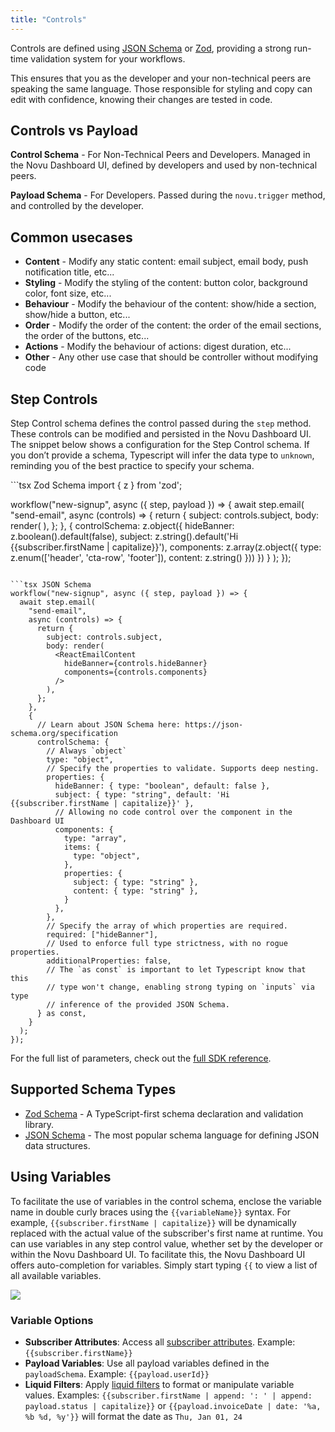 ```yaml
---
title: "Controls"
---
```


Controls are defined using [JSON Schema](/recipes/json-schema) or [Zod](https://zod.dev), providing a strong run-time validation system for your workflows.

This ensures that you as the developer and your non-technical peers are speaking the same language.
Those responsible for styling and copy can edit with confidence, knowing their changes are tested in code.

## Controls vs Payload

**Control Schema** - For Non-Technical Peers and Developers. Managed in the Novu Dashboard UI, defined by developers and used by non-technical peers.

**Payload Schema** - For Developers. Passed during the `novu.trigger` method, and controlled by the developer.

## Common usecases

- **Content** - Modify any static content: email subject, email body, push notification title, etc...
- **Styling** - Modify the styling of the content: button color, background color, font size, etc...
- **Behaviour** - Modify the behaviour of the content: show/hide a section, show/hide a button, etc...
- **Order** - Modify the order of the content: the order of the email sections, the order of the buttons, etc...
- **Actions** - Modify the behaviour of actions: digest duration, etc...
- **Other** - Any other use case that should be controller without modifying code

## Step Controls

Step Control schema defines the control passed during the `step` method. These controls can be modified and persisted in the Novu Dashboard UI.
The snippet below shows a configuration for the Step Control schema. If you don’t provide a schema, Typescript will infer the data type to `unknown`, reminding you of the best practice to specify your schema.


<CodeGroup>
  ```tsx Zod Schema
  import { z } from 'zod';

  workflow("new-signup", async ({ step, payload }) => {
    await step.email(
      "send-email",
      async (controls) => {
        return {
          subject: controls.subject,
          body: render(
            <ReactEmailContent
              hideBanner={controls.hideBanner}
              components={controls.components}
            />
          ),
        };
      },
      {
        controlSchema: z.object({
          hideBanner: z.boolean().default(false),
          subject: z.string().default('Hi {{subscriber.firstName | capitalize}}'),
          components: z.array(z.object({
            type: z.enum(['header', 'cta-row', 'footer']),
            content: z.string()
          }))
        })
      }
    );
  });
  ```

  ```tsx JSON Schema
  workflow("new-signup", async ({ step, payload }) => {
    await step.email(
      "send-email",
      async (controls) => {
        return {
          subject: controls.subject,
          body: render(
            <ReactEmailContent
              hideBanner={controls.hideBanner}
              components={controls.components}
            />
          ),
        };
      },
      {
        // Learn about JSON Schema here: https://json-schema.org/specification
        controlSchema: {
          // Always `object`
          type: "object",
          // Specify the properties to validate. Supports deep nesting.
          properties: {
            hideBanner: { type: "boolean", default: false },
            subject: { type: "string", default: 'Hi {{subscriber.firstName | capitalize}}' },
            // Allowing no code control over the component in the Dashboard UI
            components: {
              type: "array",
              items: {
                type: "object",
              },
              properties: {
                subject: { type: "string" },
                content: { type: "string" },
              }
            },
          },
          // Specify the array of which properties are required.
          required: ["hideBanner"],
          // Used to enforce full type strictness, with no rogue properties.
          additionalProperties: false,
          // The `as const` is important to let Typescript know that this
          // type won't change, enabling strong typing on `inputs` via type
          // inference of the provided JSON Schema.
        } as const,
      }
    );
  });
  ```
</CodeGroup>

For the full list of parameters, check out the [full SDK reference](/sdks/framework/typescript/steps/email).

## Supported Schema Types
- [Zod Schema](https://zod.dev/) - A TypeScript-first schema declaration and validation library.
- [JSON Schema](/recipes/json-schema) - The most popular schema language for defining JSON data structures.

## Using Variables

To facilitate the use of variables in the control schema, enclose the variable name in double curly braces using the `{{variableName}}` syntax. For example, `{{subscriber.firstName | capitalize}}` will be dynamically replaced with the actual value of the subscriber's first name at runtime.
You can use variables in any step control value, whether set by the developer or within the Novu Dashboard UI. To facilitate this, the Novu Dashboard UI offers auto-completion for variables. Simply start typing `{{` to view a list of all available variables.

<Frame caption="Example for variables autocomplete in dashboard ">
  <img src="/images/controls-autocomplete.gif" />
</Frame>

### Variable Options
- **Subscriber Attributes**: Access all [subscriber attributes](https://docs.novu.co/concepts/subscribers#subscriber-attributes). Example: `{{subscriber.firstName}}`
- **Payload Variables**: Use all payload variables defined in the `payloadSchema`. Example: `{{payload.userId}}`
- **Liquid Filters**: Apply [liquid filters](https://liquidjs.com/filters/overview.html) to format or manipulate variable values. Examples: `{{subscriber.firstName | append: ': ' | append: payload.status | capitalize}}` or
`{{payload.invoiceDate | date: '%a, %b %d, %y'}}` will format the date as `Thu, Jan 01, 24`



